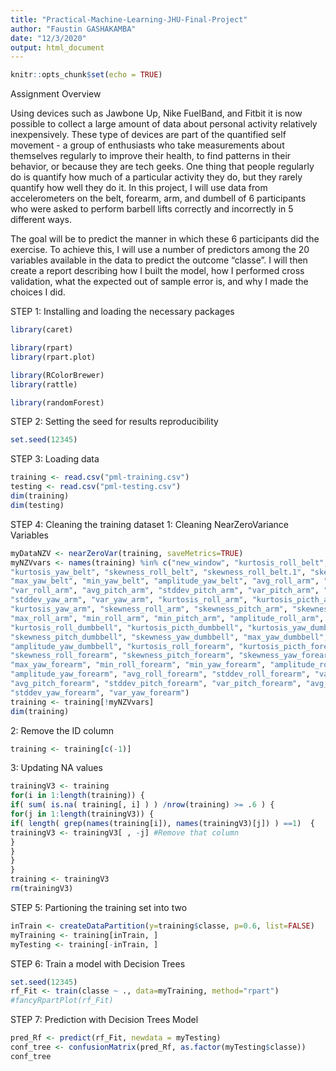 ```yaml
---
title: "Practical-Machine-Learning-JHU-Final-Project"
author: "Faustin GASHAKAMBA"
date: "12/3/2020"
output: html_document
---
```


```r
knitr::opts_chunk$set(echo = TRUE)
```

Assignment Overview

Using devices such as Jawbone Up, Nike FuelBand, and Fitbit it is now possible to collect a large amount of data about personal activity relatively inexpensively. These type of devices are part of the quantified self movement - a group of enthusiasts who take measurements about themselves regularly to improve their health, to find patterns in their behavior, or because they are tech geeks. One thing that people regularly do is quantify how much of a particular activity they do, but they rarely quantify how well they do it. In this project, I will use data from accelerometers on the belt, forearm, arm, and dumbell of 6 participants who were asked to perform barbell lifts correctly and incorrectly in 5 different ways.

The goal will be to predict the manner in which these 6 participants did the exercise. To achieve this, I will use a number of predictors among the 20 variables available in the data to predict the outcome "classe". I will then create a report describing how I built the model, how I performed cross validation, what the expected out of sample error is, and why I made the choices I did.

STEP 1: Installing and loading the necessary packages
```r
library(caret)
```

```r
library(rpart)
library(rpart.plot)
```

```r
library(RColorBrewer)
library(rattle)
```

```r
library(randomForest)
```

STEP 2: Setting the seed for results reproducibility
```r
set.seed(12345)
```

STEP 3: Loading data
```r
training <- read.csv("pml-training.csv")
testing <- read.csv("pml-testing.csv")
dim(training)
dim(testing)
```

STEP 4: Cleaning the training dataset
1: Cleaning NearZeroVariance Variables
```r
myDataNZV <- nearZeroVar(training, saveMetrics=TRUE)
myNZVvars <- names(training) %in% c("new_window", "kurtosis_roll_belt", "kurtosis_picth_belt",
"kurtosis_yaw_belt", "skewness_roll_belt", "skewness_roll_belt.1", "skewness_yaw_belt",
"max_yaw_belt", "min_yaw_belt", "amplitude_yaw_belt", "avg_roll_arm", "stddev_roll_arm",
"var_roll_arm", "avg_pitch_arm", "stddev_pitch_arm", "var_pitch_arm", "avg_yaw_arm",
"stddev_yaw_arm", "var_yaw_arm", "kurtosis_roll_arm", "kurtosis_picth_arm",
"kurtosis_yaw_arm", "skewness_roll_arm", "skewness_pitch_arm", "skewness_yaw_arm",
"max_roll_arm", "min_roll_arm", "min_pitch_arm", "amplitude_roll_arm", "amplitude_pitch_arm",
"kurtosis_roll_dumbbell", "kurtosis_picth_dumbbell", "kurtosis_yaw_dumbbell", "skewness_roll_dumbbell",
"skewness_pitch_dumbbell", "skewness_yaw_dumbbell", "max_yaw_dumbbell", "min_yaw_dumbbell",
"amplitude_yaw_dumbbell", "kurtosis_roll_forearm", "kurtosis_picth_forearm", "kurtosis_yaw_forearm",
"skewness_roll_forearm", "skewness_pitch_forearm", "skewness_yaw_forearm", "max_roll_forearm",
"max_yaw_forearm", "min_roll_forearm", "min_yaw_forearm", "amplitude_roll_forearm",
"amplitude_yaw_forearm", "avg_roll_forearm", "stddev_roll_forearm", "var_roll_forearm",
"avg_pitch_forearm", "stddev_pitch_forearm", "var_pitch_forearm", "avg_yaw_forearm",
"stddev_yaw_forearm", "var_yaw_forearm")
training <- training[!myNZVvars]
dim(training)
```

2: Remove the ID column
```r
training <- training[c(-1)]
```

3: Updating NA values
```r
trainingV3 <- training 
for(i in 1:length(training)) { 
if( sum( is.na( training[, i] ) ) /nrow(training) >= .6 ) { 
for(j in 1:length(trainingV3)) {
if( length( grep(names(training[i]), names(trainingV3)[j]) ) ==1)  { 
trainingV3 <- trainingV3[ , -j] #Remove that column
}
}
}
}
training <- trainingV3
rm(trainingV3)
```

STEP 5: Partioning the training set into two
```r
inTrain <- createDataPartition(y=training$classe, p=0.6, list=FALSE)
myTraining <- training[inTrain, ]
myTesting <- training[-inTrain, ]
```

STEP 6: Train a model with Decision Trees
```r
set.seed(12345)
rf_Fit <- train(classe ~ ., data=myTraining, method="rpart")
#fancyRpartPlot(rf_Fit)
```

STEP 7: Prediction with Decision Trees Model
```r
pred_Rf <- predict(rf_Fit, newdata = myTesting)
conf_tree <- confusionMatrix(pred_Rf, as.factor(myTesting$classe))
conf_tree
```